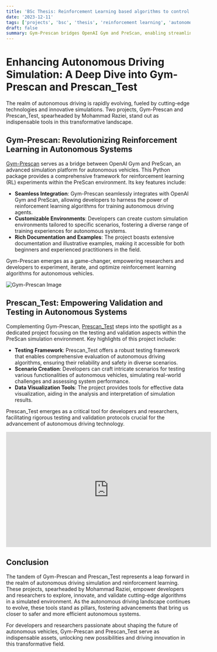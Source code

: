```yaml
---
title: 'BSc Thesis: Reinforcement Learning based algorithms to control autonomous driving car'
date: '2023-12-11'
tags: ['projects', 'bsc', 'thesis', 'reinforcement learning', 'autonomous driving car']
draft: false
summary: Gym-Prescan bridges OpenAI Gym and PreScan, enabling streamlined reinforcement learning for autonomous vehicles. Meanwhile, Prescan_Test facilitates rigorous validation within PreScan, ensuring robustness in autonomous vehicle algorithms.
---
```



# Enhancing Autonomous Driving Simulation: A Deep Dive into Gym-Prescan and Prescan_Test

The realm of autonomous driving is rapidly evolving, fueled by cutting-edge technologies and innovative simulations. Two projects, Gym-Prescan and Prescan_Test, spearheaded by Mohammad Raziei, stand out as indispensable tools in this transformative landscape.

## Gym-Prescan: Revolutionizing Reinforcement Learning in Autonomous Systems

[Gym-Prescan](https://github.com/MohammadRaziei/gym-Prescan) serves as a bridge between OpenAI Gym and PreScan, an advanced simulation platform for autonomous vehicles. This Python package provides a comprehensive framework for reinforcement learning (RL) experiments within the PreScan environment. Its key features include:

- **Seamless Integration**: Gym-Prescan seamlessly integrates with OpenAI Gym and PreScan, allowing developers to harness the power of reinforcement learning algorithms for training autonomous driving agents.
- **Customizable Environments**: Developers can create custom simulation environments tailored to specific scenarios, fostering a diverse range of training experiences for autonomous systems.
- **Rich Documentation and Examples**: The project boasts extensive documentation and illustrative examples, making it accessible for both beginners and experienced practitioners in the field.

Gym-Prescan emerges as a game-changer, empowering researchers and developers to experiment, iterate, and optimize reinforcement learning algorithms for autonomous vehicles.

<img src="https://github.com/MohammadRaziei/gym-Prescan/raw/master/README/block-diagram-white.jpg" alt="Gym-Prescan Image" />

## Prescan_Test: Empowering Validation and Testing in Autonomous Systems

Complementing Gym-Prescan, [Prescan_Test](https://github.com/MohammadRaziei/prescan_test) steps into the spotlight as a dedicated project focusing on the testing and validation aspects within the PreScan simulation environment. Key highlights of this project include:

- **Testing Framework**: Prescan_Test offers a robust testing framework that enables comprehensive evaluation of autonomous driving algorithms, ensuring their reliability and safety in diverse scenarios.
- **Scenario Creation**: Developers can craft intricate scenarios for testing various functionalities of autonomous vehicles, simulating real-world challenges and assessing system performance.
- **Data Visualization Tools**: The project provides tools for effective data visualization, aiding in the analysis and interpretation of simulation results.

Prescan_Test emerges as a critical tool for developers and researchers, facilitating rigorous testing and validation protocols crucial for the advancement of autonomous driving technology.

<iframe width="560" height="315" src="https://piped.video/embed/JrDWDWqv1Hg" frameborder="0" allowfullscreen></iframe>

## Conclusion

The tandem of Gym-Prescan and Prescan_Test represents a leap forward in the realm of autonomous driving simulation and reinforcement learning. These projects, spearheaded by Mohammad Raziei, empower developers and researchers to explore, innovate, and validate cutting-edge algorithms in a simulated environment. As the autonomous driving landscape continues to evolve, these tools stand as pillars, fostering advancements that bring us closer to safer and more efficient autonomous systems.

For developers and researchers passionate about shaping the future of autonomous vehicles, Gym-Prescan and Prescan_Test serve as indispensable assets, unlocking new possibilities and driving innovation in this transformative field.
